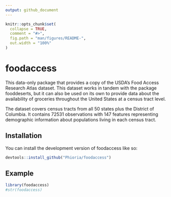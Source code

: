 ```yaml
---
output: github_document
---
```


<!-- README.md is generated from README.Rmd. Please edit that file -->

```r
knitr::opts_chunk$set(
  collapse = TRUE,
  comment = "#>",
  fig.path = "man/figures/README-",
  out.width = "100%"
)
```

# foodaccess

<!-- badges: start -->
<!-- badges: end -->

This data-only package that provides a copy of the USDA's Food Access Research
Atlas dataset. This dataset works in tandem with the package fooddeserts, but
it can also be used on its own to provide data about the availability of
groceries throughout the United States at a census tract level.

The dataset covers census tracts from all 50 states plus the District of
Columbia. It contains 72531 observations with 147 features representing
demographic information about populations living in each census tract.

## Installation

You can install the development version of foodaccess like so:

``` r
devtools::install_github("Phioria/foodaccess")
```

## Example

```r
library(foodaccess)
#str(foodaccess)
```
